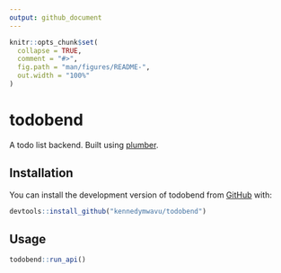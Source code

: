 ```yaml
---
output: github_document
---
```


<!-- README.md is generated from README.Rmd. Please edit that file -->

```r
knitr::opts_chunk$set(
  collapse = TRUE,
  comment = "#>",
  fig.path = "man/figures/README-",
  out.width = "100%"
)
```

# todobend

<!-- badges: start -->
<!-- badges: end -->

A todo list backend. Built using [plumber](https://www.rplumber.io/).

## Installation

You can install the development version of todobend from [GitHub](https://github.com/) with:

``` r
devtools::install_github("kennedymwavu/todobend")
```

## Usage

```r
todobend::run_api()
```
